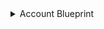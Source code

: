 <details>

<summary>Account Blueprint</summary>

```json showLineNumbers
{
  "identifier": "awsAccount",
  "title": "AWS account",
  "icon": "AWS",
  "schema": {
    "properties": {
      "arn": {
        "type": "string",
        "title": "Arn"
      },
      "email": {
        "type": "string",
        "title": "Email"
      },
      "status": {
        "type": "array",
        "title": "Status",
        "default": [
          "ACTIVE"
        ],
        "items": {
          "enum": [
            "ACTIVE",
            "SUSPENDED",
            "PENDING_CLOSURE"
          ],
          "enumColors": {
            "ACTIVE": "green",
            "SUSPENDED": "red",
            "PENDING_CLOSURE": "yellow"
          },
          "type": "string"
        }
      },
      "joined_method": {
        "type": "string",
        "title": "Joined Method",
        "enum": [
          "INVITED",
          "CREATED"
        ],
        "enumColors": {
          "INVITED": "lightGray",
          "CREATED": "lightGray"
        }
      },
      "joined_timestamp": {
        "type": "string",
        "title": "Joined Timestamp",
        "format": "date-time"
      }
    },
    "required": []
  },
  "mirrorProperties": {},
  "calculationProperties": {},
  "aggregationProperties": {},
  "relations": {}
},
```

</details>
